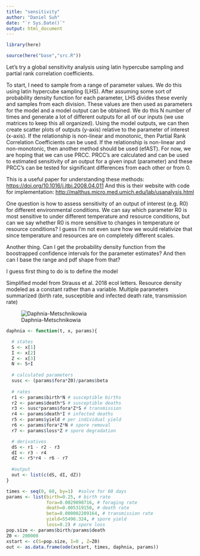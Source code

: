 ```yaml
---
title: "sensitivity"
author: "Daniel Suh"
date: "`r Sys.Date()`"
output: html_document
---
```


```r
library(here)

source(here("base","src.R"))
```

Let's try a global sensitivity analysis using latin hypercube sampling and partial rank correlation coefficients.

To start, I need to sample from a range of parameter values. We do this using latin hypercube sampling (LHS). After assuming some sort of probability density function for each parameter, LHS divides these evenly and samples from each division. These values are then used as parameters for the model and a model output can be obtained. We do this N number of times and generate a lot of different outputs for all of our inputs (we use matrices to keep this all organized). Using the model outputs, we can then create scatter plots of outputs (y-axis) relative to the parameter of interest (x-axis). If the relationship is non-linear and monotonic, then Partial Rank Correlation Coefficients can be used. If the relationship is non-linear and non-monotonic, then another method should be used (efAST). For now, we are hoping that we can use PRCC. PRCC's are calculated and can be used to estimated sensitivity of an output for a given input (parameter) and these PRCC's can be tested for significant differences from each other or from 0.

This is a useful paper for understanding these methods: <https://doi.org/10.1016/j.jtbi.2008.04.011> And this is their website with code for implementation: <http://malthus.micro.med.umich.edu/lab/usanalysis.html>

One question is how to assess sensitivity of an output of interest (e.g. R0) for different environmental conditions. We can say which parameter R0 is most sensitive to under different temperature and resource conditions, but can we say whether R0 is more sensitive to changes in temperature or resource conditions? I guess I'm not even sure how we would relativize that since temperature and resources are on completely different scales.

Another thing. Can I get the probability density function from the boostrapped confidence intervals for the parameter estimates? And then can I base the range and pdf shape from that?

I guess first thing to do is to define the model

Simplified model from Strauss et al. 2018 ecol letters. Resource density modeled as a constant rather than a variable. Multiple parameters summarized (birth rate, susceptible and infected death rate, transmission rate)

![Daphnia-Metschnikowia](/Users/dcsuh/Documents/GitHub/temp_rsc_zoops/papers/daphnia_model.png)

```r
daphnia <- function(t, x, params){

  # states
  S <- x[1]
  I <- x[2]
  Z <- x[3]
  N <- S+I
  
  # calculated parameters
  susc <- (params$fora*Z0)/params$beta
  
  # rates
  r1 <- params$birth*N # susceptible births
  r2 <- params$death*S # susceptible deaths
  r3 <- susc*params$fora*Z*S # transmission
  r4 <- params$death*I # infected deaths
  r5 <- params$yield # per individual yield
  r6 <- params$fora*Z*N # spore removal
  r7 <- params$loss*Z # spore degradation

  # derivatives
  dS <- r1 - r2 - r3
  dI <- r3 - r4
  dZ <- r5*r4 - r6 - r7
    
  #output
  out <- list(c(dS, dI, dZ))
}
```

```r
times <- seq(0, 60, by=1)  #solve for 60 days
params <- list(birth=0.25, # birth rate
               fora=0.0029898716, # foraging rate
               death=0.005319150, # death rate
               beta=0.000002209164, # transmission rate
               yield=55496.324, # spore yield
               loss=0.2) # spore loss
pop.size <- params$birth/params$death
Z0 <- 200000
xstart <- c(S=pop.size, I=0 , Z=Z0)
out <- as.data.frame(ode(xstart, times, daphnia, params))
```
